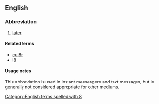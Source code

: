 ==English==

===Abbreviation===
{{rfc-header|Abbreviation}}
{{head|en|abbreviation}}

# {{lb|en|Internet slang|text messaging}} [[later]].

====Related terms====
* [[cul8r]]
* [[l8]]

====Usage notes====
This abbreviation is used in instant messengers and text messages, but is generally not considered appropriate for other mediums.

[[Category:English terms spelled with 8]]